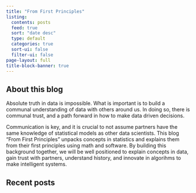 ```yaml
---
title: "From First Principles"
listing:
  contents: posts
  feed: true
  sort: "date desc"
  type: default
  categories: true
  sort-ui: false
  filter-ui: false
page-layout: full
title-block-banner: true
---
```


## About this blog

Absolute truth in data is impossible. What is important is to build a communal understanding of data with others around us. In doing so, there is communal trust, and a path forward in how to make data driven decisions.

Communication is key, and it is crucial to not assume partners have the same knowledge of statistical models as other data scientists. This blog "From First Principles" unpacks concepts in statistics and explains them from their first principles using math and software. By building this background together, we will be well positioned to explain concepts in data, gain trust with partners, understand history, and innovate in algorihms to make intelligent systems.

## Recent posts